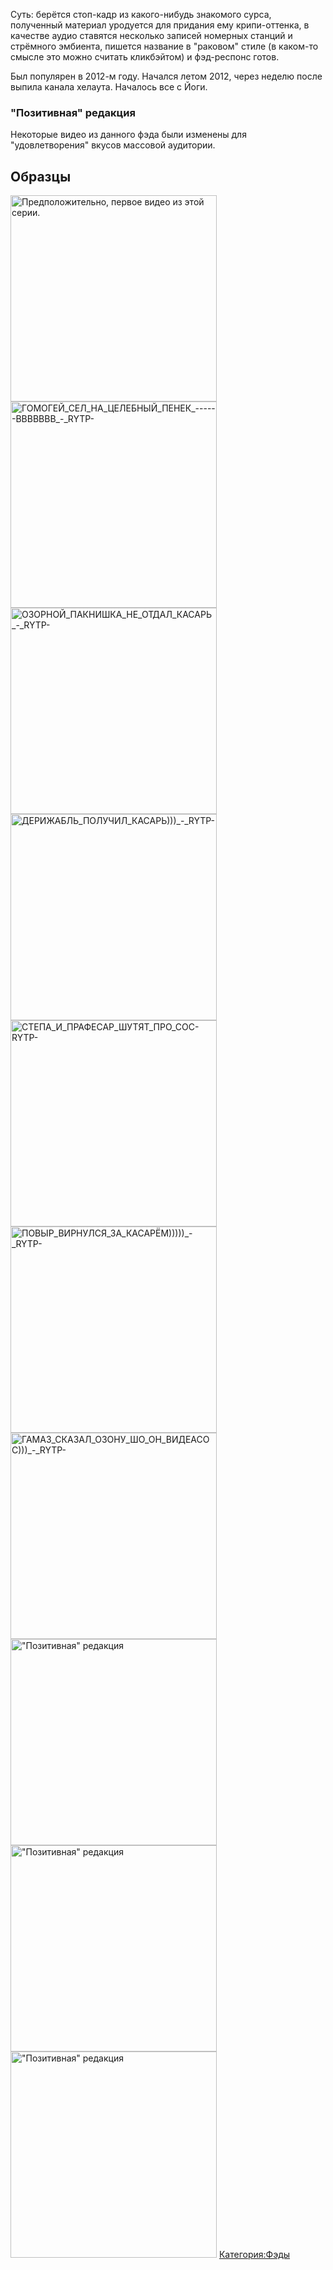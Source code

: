 {{Фэды
|title1=Крипи-фэд
|image1=Hqdefault.jpg
|плейлист=Нет
}}

Суть: берётся стоп-кадр из какого-нибудь знакомого сурса, полученный материал уродуется для придания ему крипи-оттенка, в качестве аудио ставятся несколько записей номерных станций и стрёмного эмбиента, пишется название в "раковом" стиле (в каком-то смысле это можно считать кликбэйтом) и фэд-респонс готов.

Был популярен в 2012-м году. Начался летом 2012, через неделю после выпила канала хелаута. Началось все с Йоги.

=== "Позитивная" редакция ===
Некоторые видео из данного фэда были изменены для "удовлетворения" вкусов массовой аудитории.

== Образцы ==
[[File:ВЛАДУ БАРЩУ ДАЛИ ПЕЗДЫ))) - RYTP-|thumb|330x330px|left|Предположительно, первое видео из этой серии.]]
[[File:ГОМОГЕЙ СЕЛ НА ЦЕЛЕБНЫЙ ПЕНЕК ------ВВВВВВВ - RYTP-|thumb|330x330px]]
[[File:ОЗОРНОЙ ПАКНИШКА НЕ ОТДАЛ КАСАРЬ - RYTP-|thumb|330x330px|left]]
[[File:ДЕРИЖАБЛЬ ПОЛУЧИЛ КАСАРЬ))) - RYTP-|thumb|330x330px]]
[[File:СТЕПА И ПРАФЕСАР ШУТЯТ ПРО СОС-RYTP-|thumb|330x330px|left]]
[[File:ПОВЫР ВИРНУЛСЯ ЗА КАСАРЁМ))))) - RYTP-|thumb|330x330px]]
[[File:ГАМАЗ СКАЗАЛ ОЗОНУ ШО ОН ВИДЕАСОС))) - RYTP-|thumb|330x330px|left]]
[[File:ВЛАДУ БАРЩУ ДАЛИ ПЕЗДЫ))) -REDACTED- - RYTP-|thumb|330x330px|"Позитивная" редакция]]
[[File:СТЕПА И ПРАФЕСАР ШУТЯТ ПРО СОС -REDACTED- - RYTP-|left|thumb|330x330px|"Позитивная" редакция]]
[[File:ПАЦЕКУ НИ НАЖНЫ КАСАРИ!))) -REDACTED- - RYTP-|thumb|330x330px|"Позитивная" редакция]]
<nowiki/>[[Категория:Фэды]]